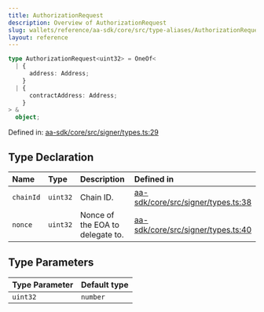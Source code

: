 ```yaml
---
title: AuthorizationRequest
description: Overview of AuthorizationRequest
slug: wallets/reference/aa-sdk/core/src/type-aliases/AuthorizationRequest
layout: reference
---
```


```ts
type AuthorizationRequest<uint32> = OneOf<
  | {
      address: Address;
    }
  | {
      contractAddress: Address;
    }
> &
  object;
```

Defined in: [aa-sdk/core/src/signer/types.ts:29](https://github.com/alchemyplatform/aa-sdk/blob/49e74eee8606f480b200b4612d00d950da8a8742/aa-sdk/core/src/signer/types.ts#L29)

## Type Declaration

| Name      | Type     | Description                      | Defined in                                                                                                                                                        |
| :-------- | :------- | :------------------------------- | :---------------------------------------------------------------------------------------------------------------------------------------------------------------- |
| `chainId` | `uint32` | Chain ID.                        | [aa-sdk/core/src/signer/types.ts:38](https://github.com/alchemyplatform/aa-sdk/blob/49e74eee8606f480b200b4612d00d950da8a8742/aa-sdk/core/src/signer/types.ts#L38) |
| `nonce`   | `uint32` | Nonce of the EOA to delegate to. | [aa-sdk/core/src/signer/types.ts:40](https://github.com/alchemyplatform/aa-sdk/blob/49e74eee8606f480b200b4612d00d950da8a8742/aa-sdk/core/src/signer/types.ts#L40) |

## Type Parameters

| Type Parameter | Default type |
| :------------- | :----------- |
| `uint32`       | `number`     |

